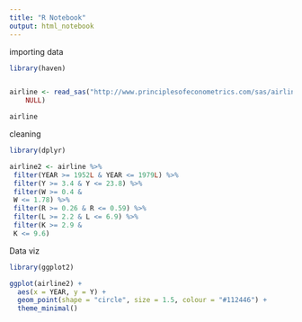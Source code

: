 ```yaml
---
title: "R Notebook"
output: html_notebook
---
```


importing data


```r
library(haven)


airline <- read_sas("http://www.principlesofeconometrics.com/sas/airline.sas7bdat", 
    NULL)

airline
```

cleaning

```r
library(dplyr)

airline2 <- airline %>%
 filter(YEAR >= 1952L & YEAR <= 1979L) %>%
 filter(Y >= 3.4 & Y <= 23.8) %>%
 filter(W >= 0.4 & 
 W <= 1.78) %>%
 filter(R >= 0.26 & R <= 0.59) %>%
 filter(L >= 2.2 & L <= 6.9) %>%
 filter(K >= 2.9 & 
 K <= 9.6)

```

Data viz

```r
library(ggplot2)

ggplot(airline2) +
  aes(x = YEAR, y = Y) +
  geom_point(shape = "circle", size = 1.5, colour = "#112446") +
  theme_minimal()

```

